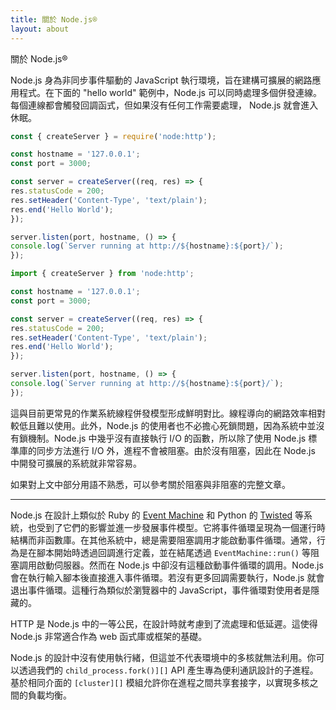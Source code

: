 ```yaml
---
title: 關於 Node.js®
layout: about
---
```


關於 Node.js®

Node.js 身為非同步事件驅動的 JavaScript 執行環境，旨在建構可擴展的網路應用程式。在下面的 "hello world" 範例中，Node.js 可以同時處理多個併發連線。每個連線都會觸發回調函式，但如果沒有任何工作需要處理， Node.js 就會進入休眠。

```cjs
const { createServer } = require('node:http');

const hostname = '127.0.0.1';
const port = 3000;

const server = createServer((req, res) => {
res.statusCode = 200;
res.setHeader('Content-Type', 'text/plain');
res.end('Hello World');
});

server.listen(port, hostname, () => {
console.log(`Server running at http://${hostname}:${port}/`);
});
```

```mjs
import { createServer } from 'node:http';

const hostname = '127.0.0.1';
const port = 3000;

const server = createServer((req, res) => {
res.statusCode = 200;
res.setHeader('Content-Type', 'text/plain');
res.end('Hello World');
});

server.listen(port, hostname, () => {
console.log(`Server running at http://${hostname}:${port}/`);
});
```

這與目前更常見的作業系統線程併發模型形成鮮明對比。線程導向的網路效率相對較低且難以使用。此外，Node.js 的使用者也不必擔心死鎖問題，因為系統中並沒有鎖機制。Node.js 中幾乎沒有直接執行 I/O 的函數，所以除了使用 Node.js 標準庫的同步方法進行 I/O 外，進程不會被阻塞。由於沒有阻塞，因此在 Node.js 中開發可擴展的系統就非常容易。

如果對上文中部分用語不熟悉，可以參考關於阻塞與非阻塞的完整文章。

---

Node.js 在設計上類似於 Ruby 的 [Event Machine][] 和 Python 的 [Twisted][] 等系統，也受到了它們的影響並進一步發展事件模型。它將事件循環呈現為一個運行時結構而非函數庫。在其他系統中，總是需要阻塞調用才能啟動事件循環。通常，行為是在腳本開始時透過回調進行定義，並在結尾透過 `EventMachine::run()` 等阻塞調用啟動伺服器。然而在 Node.js 中卻沒有這種啟動事件循環的調用。Node.js 會在執行輸入腳本後直接進入事件循環。若沒有更多回調需要執行，Node.js 就會退出事件循環。這種行為類似於瀏覽器中的 JavaScript，事件循環對使用者是隱藏的。

HTTP 是 Node.js 中的一等公民，在設計時就考慮到了流處理和低延遲。這使得 Node.js 非常適合作為 web 函式庫或框架的基礎。

Node.js 的設計中沒有使用執行緒，但這並不代表環境中的多核就無法利用。你可以透過我們的 `child_process.fork()][]` API 產生專為便利通訊設計的子進程。基於相同介面的 `[cluster][]` 模組允許你在進程之間共享套接字，以實現多核之間的負載均衡。

[阻塞與非阻塞]: /learn/asynchronous-work/overview-of-blocking-vs-non-blocking
[`child_process.fork()`]: https://nodejs.org/api/child_process.html
[`cluster`]: https://nodejs.org/api/cluster.html
[event machine]: https://github.com/eventmachine/eventmachine
[twisted]: https://twisted.org/
